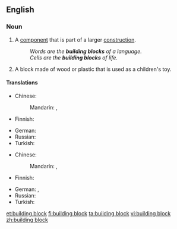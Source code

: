 ==English==

===Noun===
{{en-noun|head=[[building]] [[block]]}}

# A [[component]] that is part of a larger [[construction]].
#: ''Words are the '''building blocks''' of a language.''
#: ''Cells are the '''building blocks''' of life.''
# A block made of wood or plastic that is used as a children's toy.

====Translations====
{{trans-top|component that is part of a larger construction}}
* Chinese:
*: Mandarin: {{t|cmn|基礎|sc=Hani}}, {{t|cmn|基础|tr=jīchǔ|sc=Hani}}
* Finnish: {{t-|fi|rakennusosa}}
{{trans-mid}}
* German: {{t+|de|Baustein|m}}
* Russian: {{t-|ru|строительный блок|m|tr=stroítelʹnyj blok|sc=Cyrl}}
* Turkish: {{t+|tr|yapı taşı}}
{{trans-bottom}}

{{trans-top|block made of wood or plastic that is used as a children's toy}}
* Chinese:
*: Mandarin: {{t|cmn|積木|sc=Hani}}, {{t|cmn|积木|tr=jīmù|sc=Hani}}
* Finnish: {{t-|fi|rakennuspalikka}}
{{trans-mid}}
* German: {{t+|de|Bauklotz|m}}, {{t-|de|Spielbaustein|m}}
* Russian: {{t+|ru|кубик|m|tr=kúbik|sc=Cyrl}}
* Turkish: {{l/tr|inşaat kutusu}} {{t-|tr|parçası}}
{{trans-bottom}}

[[et:building block]]
[[fi:building block]]
[[ta:building block]]
[[vi:building block]]
[[zh:building block]]